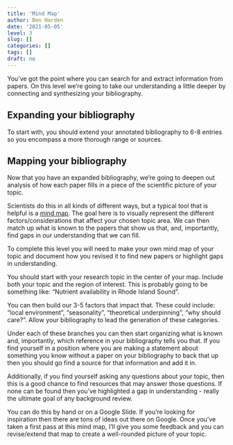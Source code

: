 ```yaml
---
title: 'Mind Map'
author: Ben Harden
date: '2021-05-05'
level: 3
slug: []
categories: []
tags: []
draft: no
---
```


You've got the point where you can search for and extract information from papers. On this level we're going to take our understanding a little deeper by connecting and synthesizing your bibliography.

## Expanding your bibliography

To start with, you should extend your annotated bibliography to 6-8 entries so you encompass a more thorough range or sources.

## Mapping your bibliography

Now that you have an expanded bibliography, we're going to deepen out analysis of how each paper fills in a piece of the scientific picture of your topic.

Scientists do this in all kinds of different ways, but a typical tool that is helpful is a [mind map](https://mind-map.com/learn-how-to-mind-map/). The goal here is to visually represent the different factors/considerations that affect your chosen topic area. We can then match up what is known to the papers that show us that, and, importantly, find gaps in our understanding that we can fill.

To complete this level you will need to make your own mind map of your topic and document how you revised it to find new papers or highlight gaps in understanding.

You should start with your research topic in the center of your map. Include both your topic and the region of interest. This is probably going to be something like: "Nutrient availability in Rhode Island Sound".

You can then build our 3-5 factors that impact that. These could include: "local environment", "seasonality", "theoretical underpinning", "why should care?". Allow your bibliography to lead the generation of these categories. 

Under each of these branches you can then start organizing what is known and, importantly, which reference in your bibliography tells you that. If you find yourself in a position where you are making a statement about something you know without a paper on your bibliography to back that up then you should go find a source for that information and add it in.

Additionally, if you find yourself asking any questions about your topic, then this is a good chance to find resources that may answer those questions. If none can be found then you've highlighted a gap in understanding - really the ultimate goal of any background review.

You can do this by hand or on a Google Slide. If you're looking for inspiration then there are tons of ideas out there on Google. Once you've taken a first pass at this mind map, I'll give you some feedback and you can revise/extend that map to create a well-rounded picture of your topic.
